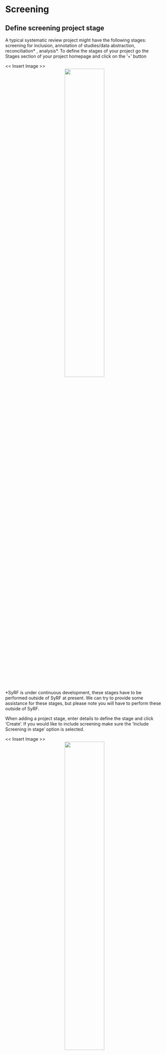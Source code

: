 # Screening {#screening}

## Define screening project stage 

A typical systematic review project might have the following stages: screening for inclusion, annotation of studies/data abstraction, reconciliation* , analysis*.
To define the stages of your project go the Stages section of your project homepage and click on the ‘+’ button

<< Insert Image >>
<center>
![](figs/evidence-triangle.png){#id .class width=50% height=50%}
</center>

*SyRF is under continuous development, these stages have to be performed outside of SyRF at present. We can try to provide some assistance for these stages, but please note you will have to perform these outside of SyRF.


When adding a project stage, enter details to define the stage and click ‘Create’. If you would like to include screening make sure the ‘Include Screening in stage’ option is selected.

<< Insert Image >>
<center>
![](figs/evidence-triangle.png){#id .class width=50% height=50%}
</center>


Stages created appear in the ‘Stages’ section of your project. To enter one simply click ‘Enter Stage’.

<< Insert Image >>
<center>
![](figs/evidence-triangle.png){#id .class width=50% height=50%}
</center>


## Screening 1

To start reviewing enter your screening stage and press ‘Start Reviewing’.


<< Insert Image >>
<center>
![](figs/evidence-triangle.png){#id .class width=50% height=50%}
</center>


You will then be presented with the following screening form (if there are eligible studies left for you to screen) and be able to start screening. If you would like to include selected annotation questions at this screening stage then please move on to and follow the instructions below described in the next section about how to design and add annotation questions to a stage.

<< Insert Image >>
<center>
![](figs/evidence-triangle.png){#id .class width=50% height=50%}
</center>


## Screening decisions in SyRF explained

SyRF will automatically take care of discrepancies for you if you have enough screeners. Currently most projects are set to have a minimum number of 2 screeners, with a project agreement ratio of 0.333 (Information specified on your project home page, under ‘Screening Details’).


<< Insert Image >>
<center>
![](figs/evidence-triangle.png){#id .class width=50% height=50%}
</center>


This means that publications are marked as ‘Included’, ‘Excluded’ or ‘Insufficiently screened’, whereby you need at least 2 screeners for each study to have agreed on their decision (both said include or exclude). A study will continuously be offered up for screening to other reviewers until this threshold has been met, and two reviewers have given a publication the same decision. If this threshold has not been met, then this will be marked as ‘Insufficiently screened’ and offered up to the next reviewer.
If you would like different criteria for sufficient screening, please [contact us](mailtp:syrf.info@ed.ac.uk?subject=Screening%20Criteria%20in%20SyRF) and don’t forget to include your project name.


<< Insert Link to FAQ >>
My project only has two screeners, how can I see screening decisions?
